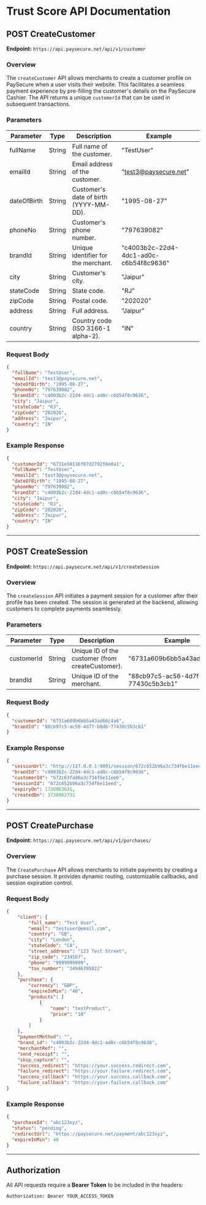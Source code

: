 # Trust Score API Documentation

## POST CreateCustomer
**Endpoint:** `https://api.paysecure.net/api/v1/customer`

### Overview
The `createCustomer` API allows merchants to create a customer profile on PaySecure when a user visits their website. This facilitates a seamless payment experience by pre-filling the customer's details on the PaySecure Cashier. The API returns a unique `customerId` that can be used in subsequent transactions.

### Parameters
| Parameter   | Type   | Description                              | Example                      |
|-------------|--------|------------------------------------------|------------------------------|
| fullName    | String | Full name of the customer.               | "TestUser"                   |
| emailId     | String | Email address of the customer.           | "test3@paysecure.net"        |
| dateOfBirth | String | Customer's date of birth (YYYY-MM-DD).  | "1995-08-27"                 |
| phoneNo     | String | Customer's phone number.                 | "797639082"                  |
| brandId     | String | Unique identifier for the merchant.      | "c4003b2c-22d4-4dc1-ad0c-c6b54f8c9636" |
| city        | String | Customer's city.                        | "Jaipur"                     |
| stateCode   | String | State code.                             | "RJ"                         |
| zipCode     | String | Postal code.                            | "202020"                     |
| address     | String | Full address.                           | "Jaipur"                     |
| country     | String | Country code (ISO 3166-1 alpha-2).      | "IN"                         |

### Request Body
```json
{
  "fullName": "TestUser",
  "emailId": "test3@paysecure.net",
  "dateOfBirth": "1995-08-27",
  "phoneNo": "797639082",
  "brandId": "c4003b2c-22d4-4dc1-ad0c-c6b54f8c9636",
  "city": "Jaipur",
  "stateCode": "RJ",
  "zipCode": "202020",
  "address": "Jaipur",
  "country": "IN"
}
```

### Example Response
```json
{
  "customerId": "6731e58116f07d2792f8e0a1",
  "fullName": "TestUser",
  "emailId": "test3@paysecure.net",
  "dateOfBirth": "1995-08-27",
  "phoneNo": "797639082",
  "brandId": "c4003b2c-22d4-4dc1-ad0c-c6b54f8c9636",
  "city": "Jaipur",
  "stateCode": "RJ",
  "zipCode": "202020",
  "address": "Jaipur",
  "country": "IN"
}
```

---

## POST CreateSession
**Endpoint:** `https://api.paysecure.net/api/v1/createSession`

### Overview
The `createSession` API initiates a payment session for a customer after their profile has been created. The session is generated at the backend, allowing customers to complete payments seamlessly.

### Parameters
| Parameter  | Type   | Description                                      | Example                        |
|------------|--------|--------------------------------------------------|--------------------------------|
| customerId | String | Unique ID of the customer (from createCustomer). | "6731a609b6bb5a43ad66c4a6"    |
| brandId    | String | Unique ID of the merchant.                      | "88cb97c5-ac56-4d7f-b8db-77430c5b3cb1" |

### Request Body
```json
{
  "customerId": "6731a609b6bb5a43ad66c4a6",
  "brandId": "88cb97c5-ac56-4d7f-b8db-77430c5b3cb1"
}
```

### Example Response
```json
{
  "sessionUrl": "http://127.0.0.1:9091/session/672c652b96a3c734f6e11eed/",
  "brandId": "c4003b2c-22d4-4dc1-ad0c-c6b54f8c9636",
  "customerId": "672c63fa96a3c734f6e11ee6",
  "sessionId": "672c652b96a3c734f6e11eed",
  "expiryOn": 1730963631,
  "createdOn": 1730962731
}
```

---

## POST CreatePurchase
**Endpoint:** `https://api.paysecure.net/api/v1/purchases/`

### Overview
The `CreatePurchase` API allows merchants to initiate payments by creating a purchase session. It provides dynamic routing, customizable callbacks, and session expiration control.

### Request Body
```json
{
    "client": {
        "full_name": "Test User",
        "email": "testuser@email.com",
        "country": "GB",
        "city": "London",
        "stateCode": "CA",
        "street_address": "123 Test Street",
        "zip_code": "234567",
        "phone": "9999999999",
        "tax_number": "34946395822"
    },
    "purchase": {
        "currency": "GBP",
        "expireInMin": "40",
        "products": [
            {
                "name": "testProduct",
                "price": "10"
            }
        ]
    },
    "paymentMethod": "",
    "brand_id": "c4003b2c-22d4-4dc1-ad0c-c6b54f8c9636",
    "merchantRef": "",
    "send_receipt": "",
    "skip_capture": "",
    "success_redirect": "https://your.success.redirect.com",
    "failure_redirect": "https://your.failure.redirect.com",
    "success_callback": "https://your.success.callback.com",
    "failure_callback": "https://your.failure.callback.com"
}
```

### Example Response
```json
{
  "purchaseId": "abc123xyz",
  "status": "pending",
  "redirectUrl": "https://paysecure.net/payment/abc123xyz",
  "expireInMin": 40
}
```

---

## Authorization
All API requests require a **Bearer Token** to be included in the headers:
```bash
Authorization: Bearer YOUR_ACCESS_TOKEN
```

